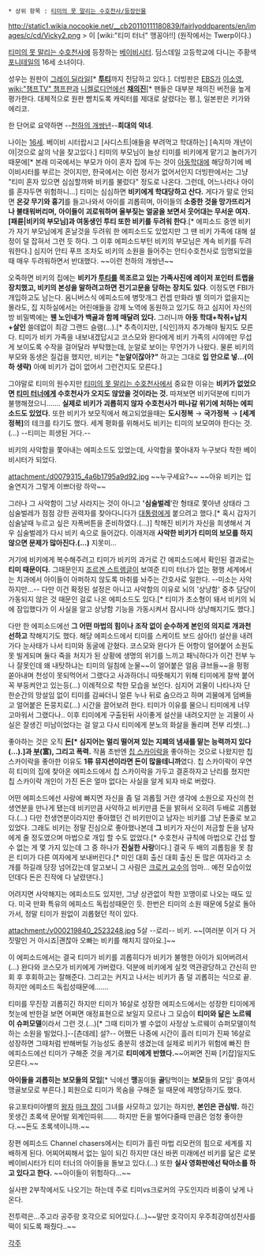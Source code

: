  * 상위 항목 : [[티미의 못 말리는 수호천사/등장인물]]

http://static1.wikia.nocookie.net/__cb20110111180839/fairlyoddparents/en/images/c/cd/Vicky2.png
> 이 [wiki:"티미 터너" 맹꽁아!!] (원작에서는 Twerp이다.)

[[티미의 못 말리는 수호천사]]에 등장하는 [[베이비시터]]. 딤스데일 고등학교에 다니는 주황색 [[포니테일]]의 16세 소녀이다.

성우는 원판이 [[그레이 딜라일]][* '''[[투티]]'''까지 전담하고 있다.]. 더빙판은 [[EBS]]가 [[이소영]], [[wiki:"챔프TV" 챔프]]판과 [[니켈로디언]]에선 '''[[채의진]]'''[* 팬들은 대부분 채의진 버전을 높게 평가한다. 대체적으로 원판 뺨치도록 캐릭터를 제대로 살렸다는 평.], 일본판은 키가와 에리코.

한 단어로 요약하면 --[[천하의 개쌍놈|천하의 개쌍년]]--'''희대의 악녀'''.

나이는 [[16세]]. 베이비 시터랍시고 [사디스트|애들을 부려먹고 학대하는] [속지마 개년이야|것으로 삶의 낙을 찾고있다.] 티미의 부모님이 늘상 티미를 비키에게 맡기고 놀러가기 때문에[* 본래 미국에서는 부모가 아이 혼자 집에 두는 것이 [[아동학대]]에 해당하기에 베이비시터를 부르는 것이지만, 한국에서는 이런 정서가 없어서인지 더빙판에서는 그냥 "티미 혼자 있으면 심심할까봐 비키를 불렀다" 정도로 나온다. 그런데, 어느나라나 아이를 혼자두면 위험하니...] 티미는 심심하면 '''비키에게 학대당하고 산다.''' 게다가 말로 안되면 '''온갖 무기와 흉기'''를 들고나와서 아이를 괴롭히며, 아이들의 '''소중한 것을 망가뜨리거나 불태워버리며,''' '''아이들이 괴로워하며 울부짖는 얼굴을 보면서 웃어대는 무서운 여자.''' '''[패륜|비키의 부모님]과 여동생인 투티 또한 비키를 두려워 한다'''.[* 에피소드 중엔 비키가 자기 부모님에게 혼날것을 두려워 한 에피소드도 있었지만 그 땐 비키 가족에 대해 설정이 덜 잡혀서 그런 듯 하다. 그 이후 에피소드부턴 비키의 부모님은 계속 비키를 두려워한다.] 심지어 안티 푸프 조차도 비키의 소원을 들어주는 안티수호천사로 임명되었을때 매우 두려워하면서 반대했다. ~~이런 천하의 개쌍년~~

오죽하면 비키의 집에는 '''비키가 [[투티]]를 목조르고 있는 가족사진에 레이저 포인터 트랩을 장치했고, 비키의 본성을 말하려고하면 전기고문을 당하는 장치도 있다'''. 이정도면 FBI가 개입하고도 남는다. 옴니버스식 에피소드에 병맛개그 컨셉 만화라 별 의미가 없을지는 몰라도, 집 지하실에서는 어린애들을 강제 노역에 동원하고 있기도 하고 심지어 자신의 방 비밀벽에는 '''웬 노인네가 백골과 함께 매달려 있다.''' 그러니까 '''아동 학대+착취+납치+살인''' 쓸데없이 최강 그랜드 슬램(…).[* 추측이지만, [식인]까지 추가해야 될지도 모른다. 티미가 비키 가족을 내보내겠답시고 코스모와 완다에게 비키 가족의 시야에만 무섭게 보이도록 수작을 걸어달라 부탁했는데, 눈알로 보이는 무언가가 나왔다. 물론 비키의 부모와 동생은 질겁을 했지만, 비키는 '''"눈알이잖아?"''' 하고는 그대로 '''입 안으로 넣…(이하 생략)''' 아예 비키가 겁이 없어서 그런건지도 모른다.]

그야말로 티미의 원수지만 [[티미의 못 말리는 수호천사]]에서 중요한 이유는 '''비키가 없었으면 [[티미 터너]]에게 수호천사가 오지도 않았을 것이라는 것.''' 따져보면 비키덕분에 티미가 불행해졌으니……. '''실제로 비키가 괴롭히지 않자 수호천사가 떠나갈 위기에 처하는 에피소드도 있었다.''' 또한 비키가 보모직에서 해고되었을때는 '''도시정복''' → '''국가정복''' → '''[세계정복]'''의 테크를 타기도 했다. 세계 평화를 위해서도 비키는 티미의 보모여야 한다는 것.(...) --티미는 희생된 거다.--

비키의 사악함을 쫓아내는 에피소드도 있었는데, 사악함을 쫓아내자 누구보다 착한 베이비시터가 되었다.

attachment:/d0079315_4a6b1795a9d92.jpg
~~누구세요?~~ ~~아유 비키는 입술연지가 그렇게 이쁘더랑 하악~~

그러나 그 사악함이 그냥 사라지는 것이 아니고 ''''심술벌레''''란 형태로 쫓아낸 상태라 그 심술벌레가 점점 강한 권력자를 찾아다니다가 [[대통령]]에게 붙으려고 했다.[* 혹시 갑자기 심술날때 누르고 싶은 자폭버튼을 준비하였다.(...)] 착해진 비키가 자신을 희생해서 겨우 심술벌레가 다시 비키 속으로 들어갔다. 이래저래 '''사악한 비키가 티미의 보모를 하지 않으면 문제가 많아진다.(...)''' 지못미...

거기에 비키에게 복수해주려고 티미가 비키의 과거로 간 에피소드에서 확인된 결과로는 '''티미 때문이다.''' 그때문인지 [[조르겐 스트렝글]]이 보여준 티미 터너가 없는 평행 세계에서는 치과에서 아이들이 아퍼하지 않도록 마취를 놔주는 간호사로 일한다. --미소는 사악하지만...-- 다만 이건 확정된 설정은 아니고 사악함의 이유로 뇌의 '상냥함' 중추 담당이 가동되지 않은 것 때문인 걸로 나온 에피소드도 있다.[* 티미가 초소형이 돼서 비키의 뇌에 잠입했다가 이 사실을 알고 상냥함 기능을 가동시켜서 잠시나마 상냥해지기도 했다.]

다만 한 에피소드에선 '''그 어떤 마법의 힘이나 조작 없이 순수하게 본인의 의지로 개과천선하고''' 착해지기도 했다. 해당 에피소드에서 티미를 스케이트 보드 삼아(!) 설산을 내려가다 눈사태가 나서 티미와 동굴에 갇혔다. 코스모와 완다가 든 어항이 얼어붙어 소원도 못 빌게되며 둘다 죽을 처지가 된 상황에 생명의 위기를 느끼고 패닉하다가 이건 전부 누나 잘못인데 왜 내탓하냐는 티미의 일침에 눈물~~이 얼어붙은 얼음 큐브들~~을 펑펑 쏟아내며 천성이 못되먹어서 그랬다고 사과하더니 따뜻해지기 위해 티미에게 찰싹 붙어 꼭 부둥켜안고 있는등(...) 이례적으로 착한 모습을 보인다. 심지어 괴물이 나타나자 단 한순간의 망설임 없이 티미를 감싸더니 얼른 누나 뒤로 숨으라고 하며 괴물에게 덤벼들고 얼어붙은 돈뭉치로(...) 시간을 끌어보려 한다. 티미가 이유를 물으니 티미에게 너무 고마워서 그랬다나.. 이후 티미에게 구출된뒤 사이좋게 설산을 내려오지만 눈 괴물이 사실은 잘생긴 미남이었다는 걸 알고 다시 티미에게 분노의 화살을 돌리며 전부 리셋(...)

좋아하는 것은 오직 '''[[돈]][* 심지어는 멀리 떨어져 있는 지폐의 냄새를 맡는 능력까지 있다(...).]과 [[부]](富), 그리고 폭력.''' 작품 초반엔 [[칩 스카이락]]을 좋아하는 것으로 나왔지만 칩 스카이락을 좋아한 이유도 '''1류 뮤지션이라면 돈이 많을테니까'''였다. 칩 스카이락이 우연히 티미의 집에 찾아온 에피소드에서 칩 스카이락을 가두고 결혼하자고 난리를 쳤지만 칩 스카이락 개인이 가진 돈은 얼마 없다는 사실을 알게 되자 바로 버렸다.

어떤 에피소드에선 사랑에 빠지면 자신을 좀 덜 괴롭힐 거란 생각에 소원으로 자신의 천생연분을 만나게 됐는데 비키만큼 사악하고 비키만큼 돈을 밝혀서 오히려 두배로 괴롭혔다.(...)  다만 천생연분이라지만 좋아했던 건 비키만이고 남자는 비키를 그냥 돈줄로 보고 있었다. 그래도 비키는 정말 진심으로 좋아했나본데 '''그''' 비키가 자신이 저금할 돈을 남자에게 줄 정도였으며 마법으로 개입 할 수도 없었다.[* 수호천사 규칙에 마법으로 간섭 할 수 없는 게 몇 가지 있는데 그 중 하나가 '''진실한 사랑'''이다.]  결국 두 배의 괴롭힘을 못 참은 티미가 다른 여자에게 보내버린다.[* 미인 대회 출신 대회 출신 돈 많은 여자라고 소개를 하길래 당장 넘어갔는데 알고보니 그 사람은 [[크로커 교수]]의 엄마... 예전 모습이었던데다 돈은 진작에 다 날렸댄다.]

어려지면 사악해지는 에피소드도 있지만, 그냥 상관없이 착한 꼬맹이로 나오는 때도 있다. 미국 만화 특유의 에피소드 독립성때문인 듯. 한번은 티미의 소원 때문에 5살로 돌아가서, 정말 티미가 원없이 괴롭혔던 적이 있다.

attachment:/v000219840_2523248.jpg
5살 --로리-- 비키. ~~[여러분 이거 다 거짓말인 거 아시죠|괜찮아 오빠는 비키를 해치지 않아요.]~~

이 에피소드에서는 결국 티미가 비키를 괴롭히다가 비키가 불행한 아이가 되어버려서(...) 완다와 코스모가 비키에게 가버렸다. 덕분에 비키에게 실컷 역관광당하고 간신히 만회 후 후회하고는 잘해준다. 그리고는 커지고 나서는 비키가 좀 덜 괴롭히는 식으로 끝. 하지만 에피소드 독립성때문에…….

티미를 무진장 괴롭히긴 하지만 티미가 16살로 성장한 에피소드에서는 성장한 티미에게 첫눈에 반한걸 보면 어쩌면 애정표현으로 보일지 모르나 그 모습이 '''티미와 닮은 노르웨이 슈퍼모델'''이라서 그런 것.(...)[* 그때 티미가 별 수없이 사정상 노르웨이 슈퍼모델이척 하는 소원을 빌었다.]--[츤데레] 설?-- 어쨌든 나중에 시간이 흘러 티미가 진짜 16살로 성장하면 그때처럼 반해버릴 가능성도 충분히 생겼는데 실제로 비키가 위험에 빠진 한 에피소드에선 티미가 구해준 것을 계기로 '''티미에게 반했다.'''~~어쩌면 진짜 [키잡]일지도 모른다.~~

'''아이들을 괴롭히는 보모들의 모임'''[* 닉에선 '''맹'''꽁이들 '''골'''탕먹이는 '''보모'''들의 모임' 줄여서 맹골보모로 부른다.] 회원으로 티미가 목숨을 구해준 일 때문에 제명당하기도 했다.

유고포타미아별의 [[왕자]] [[마크 챵]]이 그녀를 사모하고 있기는 하지만, '''본인은 관심밖.''' 하긴 못생긴 초록색 문어발 외계인따위……. 하지만 돈을 벌어다줄때 만큼은 엄청 좋아한다.~~돈도 초록색이니까.~~

장편 에피소드 Channel chasers에서는 티미가 흘린 마법 리모컨의 힘으로 세계를 지배하게 된다. 어찌어찌해서 없는 일이 되긴 하지만 대신 바뀐 미래에선 비키를 닮은 로봇 베이비시터가 티미 터너의 아이들을 돌보고 있다.(...) 또한 '''실사 영화판에선 탁아소를 하고 있다고 한다.''' ~~아이들이 위험하다...~~

실사판 2부작에서도 나오기는 하는데 주로 티미vs크로커의 구도인지라 비중이 낮게 나온다.

전투력은...주고라 공주랑 호각으로 되어있다.(...)~~말만 호각이지 우주최강여성전사를 떡이 되도록 패줬다..~~

[[각주]] 
